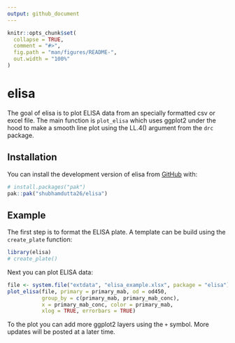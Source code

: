 ```yaml
---
output: github_document
---
```


<!-- README.md is generated from README.Rmd. Please edit that file -->

```r
knitr::opts_chunk$set(
  collapse = TRUE,
  comment = "#>",
  fig.path = "man/figures/README-",
  out.width = "100%"
)
```

# elisa

<!-- badges: start -->
<!-- badges: end -->

The goal of elisa is to plot ELISA data from an specially formatted csv or excel file. The main function is `plot_elisa` which uses ggplot2 under the hood to make
a smooth line plot using the LL.4() argument from the `drc` package.

## Installation

You can install the development version of elisa from [GitHub](https://github.com/) with:

``` r
# install.packages("pak")
pak::pak("shubhamdutta26/elisa")
```

## Example

The first step is to format the ELISA plate. A template can be build using the
`create_plate` function:

```r
library(elisa)
# create_plate()
```

Next you can plot ELISA data:

```r
file <- system.file("extdata", "elisa_example.xlsx", package = "elisa")
plot_elisa(file, primary = primary_mab, od = od450,
           group_by = c(primary_mab, primary_mab_conc),
           x = primary_mab_conc, color = primary_mab,
           xlog = TRUE, errorbars = TRUE)
```

To the plot you can add more ggplot2 layers using the `+` symbol. More updates 
will be posted at a later time.
